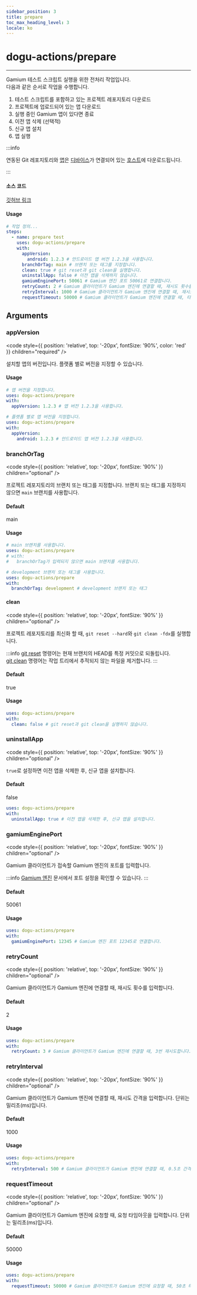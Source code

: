```yaml
---
sidebar_position: 3
title: prepare
toc_max_heading_level: 3
locale: ko
---
```


# dogu-actions/prepare

---

Gamium 테스트 스크립트 실행을 위한 전처리 작업입니다.<br/>
다음과 같은 순서로 작업을 수행합니다.

1. 테스트 스크립트를 포함하고 있는 프로젝트 레포지토리 다운로드
2. 프로젝트에 업로드되어 있는 앱 다운로드
3. 실행 중인 Gamium 앱이 있다면 종료
4. 이전 앱 삭제 (선택적)
5. 신규 앱 설치
6. 앱 실행

:::info

연동된 Git 레포지토리와 [앱](/management/project/app)은 [디바이스](/device-farm/device/settings)가 연결되어 있는 [호스트](/device-farm/introduction#host-and-dost)에 다운로드됩니다.

:::

#### 소스 코드

[깃허브 링크](https://github.com/dogu-actions/prepare)

#### Usage

```yaml
# 작업 정의...
steps:
  - name: prepare test
    uses: dogu-actions/prepare
    with:
      appVersion:
        android: 1.2.3 # 안드로이드 앱 버전 1.2.3을 사용합니다.
      branchOrTag: main # 브랜치 또는 태그를 지정합니다.
      clean: true # git reset과 git clean을 실행합니다.
      uninstallApp: false # 이전 앱을 삭제하지 않습니다.
      gamiumEnginePort: 50061 # Gamium 엔진 포트 50061로 연결합니다.
      retryCount: 2 # Gamium 클라이언트가 Gamium 엔진에 연결할 때, 재시도 횟수를 2회로 설정합니다.
      retryInterval: 1000 # Gamium 클라이언트가 Gamium 엔진에 연결할 때, 재시도 간격을 1초로 설정합니다.
      requestTimeout: 50000 # Gamium 클라이언트가 Gamium 엔진에 연결할 때, 타임아웃을 30초로 설정합니다.
```

## Arguments

### appVersion

<code
  style={{ position: 'relative', top: '-20px', fontSize: '90%', color: 'red' }}
  children="required"
/>

설치할 앱의 버전입니다. 플랫폼 별로 버전을 지정할 수 있습니다.

#### Usage

```yaml
# 앱 버전을 지정합니다.
uses: dogu-actions/prepare
with:
  appVersion: 1.2.3 # 앱 버전 1.2.3을 사용합니다.
```

```yaml
# 플랫폼 별로 앱 버전을 지정합니다.
uses: dogu-actions/prepare
with:
  appVersion:
    android: 1.2.3 # 안드로이드 앱 버전 1.2.3을 사용합니다.
```

### branchOrTag

<code
  style={{ position: 'relative', top: '-20px', fontSize: '90%' }}
  children="optional"
/>

프로젝트 레포지토리의 브랜치 또는 태그를 지정합니다. 브랜치 또는 태그를 지정하지 않으면 `main` 브랜치를 사용합니다.

#### Default

main

#### Usage

```yaml
# main 브랜치를 사용합니다.
uses: dogu-actions/prepare
# with:
#   branchOrTag가 입력되지 않으면 main 브랜치를 사용합니다.
```

```yaml
# development 브랜치 또는 태그를 사용합니다.
uses: dogu-actions/prepare
with:
  branchOrTag: development # development 브랜치 또는 태그
```

#### clean

<code
  style={{ position: 'relative', top: '-20px', fontSize: '90%' }}
  children="optional"
/>

프로젝트 레포지토리를 최신화 할 때, `git reset --hard`와 `git clean -fdx`를 실행합니다.

:::info
[git reset](https://git-scm.com/docs/git-reset) 명령어는 현재 브랜치의 HEAD를 특정 커밋으로 되돌립니다.<br/>
[git clean](https://git-scm.com/docs/git-clean) 명령어는 작업 트리에서 추적되지 않는 파일을 제거합니다.
:::

#### Default

true

#### Usage

```yaml
uses: dogu-actions/prepare
with:
  clean: false # git reset과 git clean을 실행하지 않습니다.
```

### uninstallApp

<code
  style={{ position: 'relative', top: '-20px', fontSize: '90%' }}
  children="optional"
/>

`true`로 설정하면 이전 앱을 삭제한 후, 신규 앱을 설치합니다.

#### Default

false

```yaml
uses: dogu-actions/prepare
with:
  uninstallApp: true # 이전 앱을 삭제한 후, 신규 앱을 설치합니다.
```

### gamiumEnginePort

<code
  style={{ position: 'relative', top: '-20px', fontSize: '90%' }}
  children="optional"
/>

Gamium 클라이언트가 접속할 Gamium 엔진의 포트를 입력합니다.

:::info
[Gamium 엔진](https://gamium.dogutech.io/docs/engine/unity/server-configuration) 문서에서 포트 설정을 확인할 수 있습니다.
:::

#### Default

50061

#### Usage

```yaml
uses: dogu-actions/prepare
with:
  gamiumEnginePort: 12345 # Gamium 엔진 포트 12345로 연결합니다.
```

### retryCount

<code
  style={{ position: 'relative', top: '-20px', fontSize: '90%' }}
  children="optional"
/>

Gamium 클라이언트가 Gamium 엔진에 연결할 때, 재시도 횟수를 입력합니다.

#### Default

2

#### Usage

```yaml
uses: dogu-actions/prepare
with:
  retryCount: 3 # Gamium 클라이언트가 Gamium 엔진에 연결할 때, 3번 재시도합니다.
```

### retryInterval

<code
  style={{ position: 'relative', top: '-20px', fontSize: '90%' }}
  children="optional"
/>

Gamium 클라이언트가 Gamium 엔진에 연결할 때, 재시도 간격을 입력합니다. 단위는 밀리초(ms)입니다.

#### Default

1000

#### Usage

```yaml
uses: dogu-actions/prepare
with:
  retryInterval: 500 # Gamium 클라이언트가 Gamium 엔진에 연결할 때, 0.5초 간격으로 재시도합니다.
```

### requestTimeout

<code
  style={{ position: 'relative', top: '-20px', fontSize: '90%' }}
  children="optional"
/>

Gamium 클라이언트가 Gamium 엔진에 요청할 때, 요청 타임아웃을 입력합니다. 단위는 밀리초(ms)입니다.

#### Default

50000

#### Usage

```yaml
uses: dogu-actions/prepare
with:
  requestTimeout: 50000 # Gamium 클라이언트가 Gamium 엔진에 요청할 때, 50초 타임아웃을 설정합니다.
```
